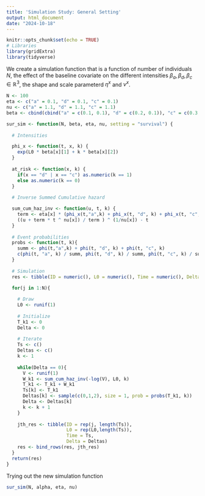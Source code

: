 ```yaml
---
title: 'Simulation Study: General Setting'
output: html_document
date: "2024-10-18"
---
```


```r
knitr::opts_chunk$set(echo = TRUE)
# Libraries
library(gridExtra)
library(tidyverse)
```

We create a simulation function that is a function of number of individuals $N$, the effect of the baseline covariate on the different intensities $\beta_a,\beta_d,\beta_c \in \mathbb{R}^3$, the shape and scale parameterd $\eta^x$ and $\nu^x$. 

```r
N <- 100
eta <- c("a" = 0.1, "d" = 0.1, "c" = 0.1)
nu <- c("a" = 1.1, "d" = 1.1, "c" = 1.1)
beta <- cbind(cbind("a" = c(0.1, 0.1), "d" = c(0.2, 0.1)), "c" = c(0.3,0.1))

sur_sim <- function(N, beta, eta, nu, setting = "survival") {
  
  # Intensities

  phi_x <- function(t, x, k) {
    exp(L0 * beta[x][1] + k * beta[x][2])
  }
  
  at_risk <- function(x, k) {
    if(x == "d" | x == "c") as.numeric(k == 1)
    else as.numeric(k == 0)
  }
  
  # Inverse Summed Cumulative hazard

  sum_cum_haz_inv <- function(u, t, k) {
    term <- eta[x] * (phi_x(t,"a",k) + phi_x(t, "d", k) + phi_x(t, "c", k))
    ((u + term * t ^ nu[x]) / term ) ^ (1/nu[x]) - t
  }
  
  # Event probabilities
  probs <- function(t, k){
    summ <- phi(t,"a",k) + phi(t, "d", k) + phi(t, "c", k)
    c(phi(t, "a", k) / summ, phi(t, "d", k) / summ, phi(t, "c", k) / summ)
  }
  
  # Simulation
  res <- tibble(ID = numeric(), L0 = numeric(), Time = numeric(), Delta = numeric())

  for(j in 1:N){
    
    # Draw
    L0 <- runif(1)
    
    # Initialize
    T_k1 <- 0
    Delta <- 0
    
    # Iterate
    Ts <- c()
    Deltas <- c()
    k <- 1
    
    while(Delta == 0){
      V <- runif(1)
      W_k1 <- sum_cum_haz_inv(-log(V), L0, k)
      T_k1 <- T_k1 + W_k1
      Ts[k] <- T_k1
      Deltas[k] <- sample(c(0,1,2), size = 1, prob = probs(T_k1, k))
      Delta <- Deltas[k]
      k <- k + 1
    }
    
    jth_res <- tibble(ID = rep(j, length(Ts)), 
                      L0 = rep(L0,length(Ts)), 
                      Time = Ts, 
                      Delta = Deltas) 
    res <- bind_rows(res, jth_res)
  }
  return(res)
}
```

Trying out the new simulation function

```r
sur_sim(N, alpha, eta, nu)
```
